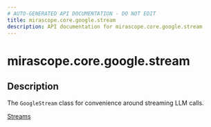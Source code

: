 ```yaml
---
# AUTO-GENERATED API DOCUMENTATION - DO NOT EDIT
title: mirascope.core.google.stream
description: API documentation for mirascope.core.google.stream
---
```


# mirascope.core.google.stream

<ApiType type="Module" />

## Description

The `GoogleStream` class for convenience around streaming LLM calls.

<Info title="Usage">

[Streams](/docs/mirascope/learn/streams)

</Info>


